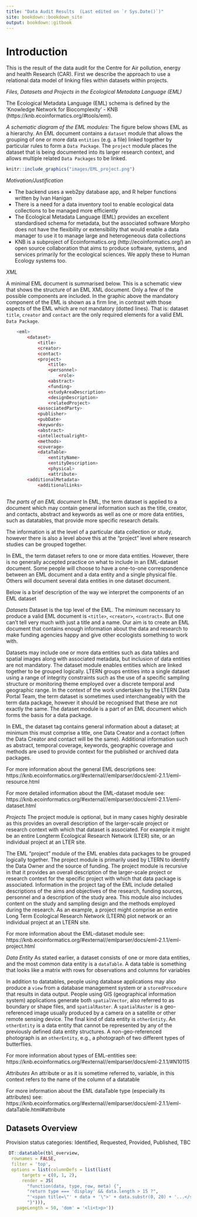 ```yaml
--- 
title: "Data Audit Results  (Last edited on `r Sys.Date()`)"
site: bookdown::bookdown_site
output: bookdown::gitbook
---
```


Introduction
===

This is the result of the data audit for the Centre for Air pollution, energy and health Research (CAR).
First we describe the approach to use a relational data model of linking files within datasets within projects. 

*Files, Datasets and Projects in the Ecological Metadata Language (EML)*

The Ecological Metadata Language (EML) schema is defined by the 'Knowledge Network for Biocomplexity' - KNB (https://knb.ecoinformatics.org/#tools/eml).  

*A schematic diagram of the EML modules:*
The figure below shows EML as a hierarchy. An EML document contains a `dataset` module that allows the grouping of one or more data `entities` (e.g. a file) linked together by particular rules to form a `Data Package`.  The `project` module places the dataset that is being documented into its larger research context, and allows multiple related `Data Packages` to be linked. 

```r
knitr::include_graphics("images/EML_project.png")
```

*Motivation/Justification*

- The backend uses a web2py database app, and R helper functions written by Ivan Hanigan
- There is a need for a data inventory tool to enable ecological data collections to be managed more efficiently
- The Ecological Metadata Language (EML) provides an excellent standardised schema for metadata, but the associated software Morpho does not have the flexibility or extensibility that would enable a data manager to use it to manage large and heterogeneous data collections
- KNB is a subproject of  Ecoinformatics.org (http://ecoinformatics.org/) an open source collaboration that aims to produce software, systems, and services primarily for the ecological sciences. We apply these to Human Ecology systems too.

*XML* 

A minimal EML document is summarised below.  This is a schematic view that shows the structure of an EML XML document.  Only a few of the possible components are included. In the graphic above the mandatory component of the EML is shown as a firm line, in contrast with those aspects of the EML which are not mandatory (dotted lines). That is: dataset `title`, `creator` and `contact` are the only required elements for a valid EML `Data Package`.


```r
    <eml>
        <dataset>
            <title>
            <creator> 
            <contact> 
            <project> 
                <title> 
                <personnel>
                    <role>
                <abstract>
                <funding>
                <studyAreaDescription>
                <designDescription>
                <relatedProject>
            <associatedParty>
            <publisher>
            <pubDate>
            <keywords>
            <abstract> 
            <intellectualright>
            <methods> 
            <coverage>
            <dataTable>
                <entityName>
                <entityDescription>                
                <physical>
                <attribute>
        <additionalMetadata>
            <additionalLinks>
  
```




*The parts of an EML document*
In EML, the term dataset is applied to a document which may contain
  general information such as the title, creator, and contacts,
  abstract and keywords as well as one or more data entities, such as
  datatables, that provide more specific research details.

The information is at the level of a particular data collection or
  study, however there is also a level above this at the "project"
  level where research studies can be grouped together.

In EML, the term dataset refers to one or more data
  entities.  However, there is no generally accepted practice on what to
  include in an EML-dataset document. Some people will choose to have
  a one-to-one correspondence between an EML document and a data
  entity and a single physical file. Others will document several data
  entities in one dataset document. 

Below is a brief description of the way we interpret the components of an EML dataset

*Datasets*
Dataset is the top level of the EML.  The miminum necessary to
produce a valid EML document is `<title>`, `<creator>`, `<contract>`. But
one can't tell very much with just a title and a name.  Our aim is to
create an EML document that contains enough information about the data
and research to make funding agencies happy and give other ecologists
something to work with.

Datasets may include one or more data entities such as data tables and spatial images along with associated metadata, but inclusion of data entities are not mandatory. The dataset module enables entities which are linked together to be grouped logically.  LTERN groups entities into a single dataset using a range of integrity constraints such as the use of a specific sampling structure or monitoring theme employed over a discrete temporal and geographic range.
In the context of the work undertaken by the LTERN Data Portal Team, the term dataset is sometimes used interchangeably with the term data package, however it should be recognised that these are not exactly the same.  The dataset module is a part of an EML document which forms the basis for a data package.  

In EML, the dataset tag contains general information about a dataset; at minimum this must comprise a title, one Data Creator and a contact (often the Data Creator and contact will be the same).  Additional information such as abstract, temporal coverage, keywords, geographic coverage and methods are used to provide context for the published or archived data packages. 

For more information about the general EML descriptions see:
https://knb.ecoinformatics.org/#external//emlparser/docs/eml-2.1.1/eml-resource.html

For more detailed information about the EML-dataset module see: https://knb.ecoinformatics.org/#external//emlparser/docs/eml-2.1.1/eml-dataset.html

*Projects*
The project module is optional, but in many cases highly desirable as
this provides an overall description of the larger-scale project or
research context with which that dataset is associated.  For example
it might be an entire Longterm Ecological Research Network (LTER)
site, or an individual project at an LTER site.

The EML “project” module of the EML enables data packages to be grouped logically together. The project module is primarily used by LTERN to identify the Data Owner and the source of funding.
The project module is recursive in that it provides an overall description of the larger-scale project or research context for the specific project with which that data package is associated.  Information in the project tag of the EML include detailed descriptions of the aims and objectives of the research, funding sources, personnel and a description of the study area.  This module also includes content on the study and sampling design and the methods employed during the research.  As an example, a project might comprise an entire Long Term Ecological Research Network (LTERN) plot network or an individual project at an LTERN site.

For more information about the EML-dataset module see:
https://knb.ecoinformatics.org/#external//emlparser/docs/eml-2.1.1/eml-project.html

*Data Entity*
As stated earlier, a dataset consists of one or more data entities,
and the most common data entity is a `dataTable`. A data table is
something that looks like a matrix with rows for observations and
columns for variables

In addition to datatables, people using database applications may also
  produce a `view` from a database management system or a
  `storedProcedure` that results in data output. People using GIS
  (geographical information system) applications generate both
  `spatialVector`, also referred to as boundary or shape files, and
  `spatialRaster`. A `spatialRaster` is a geo-referenced image usually
  produced by a camera on a satellite or other remote sensing
  device. The final kind of data entity is `otherEntity`. An
  `otherEntity` is a data entity that cannot be represented by any of
  the previously defined data entity structures. A non-geo-referenced
  photograph is an `otherEntity`, e.g., a photograph of two different
  types of butterflies.

For more information about types of EML-entities see: https://knb.ecoinformatics.org/#external//emlparser/docs/eml-2.1.1/#N10115

*Attributes*
An attribute or as it is sometime referred to, variable, in this
  context refers to the name of the column of a datatable

For more information about the EML dataTable type (especially its attributes) see:
https://knb.ecoinformatics.org/#external//emlparser/docs/eml-2.1.1/eml-dataTable.html#attribute

Datasets Overview
---
Provision status categories: Identified, Requested, Provided, Published, TBC
```r
 DT::datatable(tbl_overview, 
  rownames = FALSE,
  filter = 'top',
  options = list(columnDefs = list(list(
      targets = c(0, 1, 2),
      render = JS(
        "function(data, type, row, meta) {",
        "return type === 'display' && data.length > 15 ?",
        "'<span title=\"' + data + '\">' + data.substr(0, 20) + '...</span>' : data;",
        "}"))),
    pageLength = 50, 'dom' = '<li<t>p>'))
 
```

